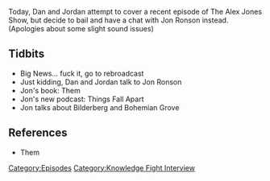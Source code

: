 {{DEFAULTSORT:
    #_EPISODE_0615:November 8, 2021?
}}{{Episode
    | title           = November 8, 2021?
    | caption         = Listen to this episode on [https://knowledgefight.libsyn.com/615-november-8-2021 Libsyn] [https://open.spotify.com/episode/3SI29udq9gcY3lKzOwf7g9 Spotify]
    | episodeNumber   = 615
    | length          = 01:38:25
    | airDate         = November 10, 2021
    | coverageDate    = November 8, 2021
    | episodeType     = [[:Category:Knowledge Fight Interview|Knowledge Fight Interview]]
    | appearance      = [[Jon Ronson]]
    | previousEpisode = [[614: The Purge of Gates]]
    | nextEpisode     = [[616: November 9, 2021]]
}}

{{Stub}}

Today, Dan and Jordan attempt to cover a recent episode of The Alex Jones Show, but decide to bail and have a chat with Jon Ronson instead. (Apologies about some slight sound issues)

==Tidbits==

*Big News... fuck it, go to rebroadcast
*Just kidding, Dan and Jordan talk to Jon Ronson
*Jon's book: Them
*Jon's new podcast: Things Fall Apart
*Jon talks about Bilderberg and Bohemian Grove

==References==

*Them

[[Category:Episodes]]
[[Category:Knowledge Fight Interview]]
